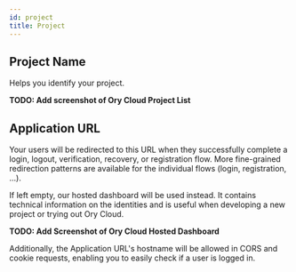 ```yaml
---
id: project
title: Project
---
```


## Project Name

Helps you identify your project.

**TODO: Add screenshot of Ory Cloud Project List**

## Application URL

Your users will be redirected to this URL when they successfully complete a
login, logout, verification, recovery, or registration flow. More fine-grained
redirection patterns are available for the individual flows (login,
registration, ...).

If left empty, our hosted dashboard will be used instead. It contains technical
information on the identities and is useful when developing a new project or
trying out Ory Cloud.

**TODO: Add Screenshot of Ory Cloud Hosted Dashboard**

Additionally, the Application URL's hostname will be allowed in CORS and cookie requests,
enabling you to easily check if a user is logged in.
